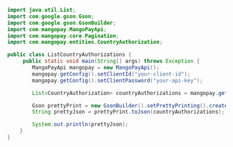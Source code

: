 ```java Java 
import java.util.List;
import com.google.gson.Gson;
import com.google.gson.GsonBuilder;
import com.mangopay.MangoPayApi;
import com.mangopay.core.Pagination;
import com.mangopay.entities.CountryAuthorization;

public class ListCountryAuthorizations {
     public static void main(String[] args) throws Exception {
        MangoPayApi mangopay = new MangoPayApi();
        mangopay.getConfig().setClientId("your-client-id");
        mangopay.getConfig().setClientPassword("your-api-key");

        List<CountryAuthorization> countryAuthorizations = mangopay.getRegulatoryApi().getAllCountriesAuthorizations(new Pagination(1, 100), null);

        Gson prettyPrint = new GsonBuilder().setPrettyPrinting().create();
        String prettyJson = prettyPrint.toJson(countryAuthorizations);

        System.out.println(prettyJson);   
    }
}
```
